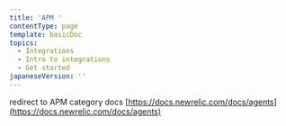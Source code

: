 ```yaml
---
title: 'APM '
contentType: page
template: basicDoc
topics:
  - Integrations
  - Intro to integrations
  - Get started
japaneseVersion: ''
---
```


redirect to APM category docs [https://docs.newrelic.com/docs/agents](https://docs.newrelic.com/docs/agents)
